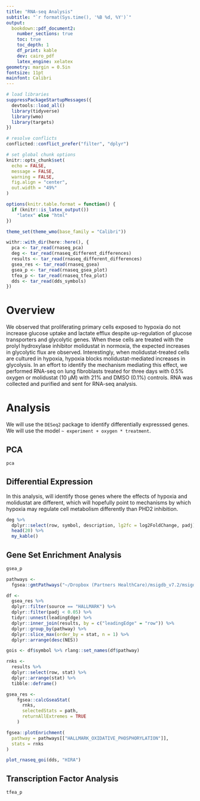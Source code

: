 ```yaml
---
title: "RNA-seq Analysis"
subtitle: "`r format(Sys.time(), '%B %d, %Y')`"
output: 
  bookdown::pdf_document2:
    number_sections: true
    toc: true
    toc_depth: 1
    df_print: kable
    dev: cairo_pdf
    latex_engine: xelatex
geometry: margin = 0.5in
fontsize: 11pt
mainfont: Calibri
---
```


```r
# load libraries
suppressPackageStartupMessages({
  devtools::load_all()
  library(tidyverse)
  library(wmo)
  library(targets)
})

# resolve conflicts
conflicted::conflict_prefer("filter", "dplyr")

# set global chunk options
knitr::opts_chunk$set(
  echo = FALSE, 
  message = FALSE, 
  warning = FALSE, 
  fig.align = "center", 
  out.width = "49%"
) 

options(knitr.table.format = function() {
  if (knitr::is_latex_output()) 
    "latex" else "html"
})

theme_set(theme_wmo(base_family = "Calibri"))
```

```r
withr::with_dir(here::here(), {
  pca <- tar_read(rnaseq_pca)
  deg <- tar_read(rnaseq_different_differences)
  results <- tar_read(rnaseq_different_differences)
  gsea_res <- tar_read(rnaseq_gsea)
  gsea_p <- tar_read(rnaseq_gsea_plot)
  tfea_p <- tar_read(rnaseq_tfea_plot)
  dds <- tar_read(dds_symbols)
})
```

\newpage

# Overview

We observed that proliferating primary cells exposed to hypoxia do not increase glucose uptake and lactate efflux despite up-regulation of glucose transporters and glycolytic genes. When these cells are treated with the prolyl hydroxylase inhibitor molidustat in normoxia, the expected increases in glycolytic flux are observed. Interestingly, when molidustat-treated cells are cultured in hypoxia, hypoxia blocks molidustat-mediated increases in glycolysis. In an effort to identify the mechanism mediating this effect, we performed RNA-seq on lung fibroblasts treated for three days with 0.5% oxygen or molidustat (10 μM) with 21% and DMSO (0.1%) controls. RNA was collected and purified and sent for RNA-seq analysis.

# Analysis

We will use the `DESeq2` package to identify differentially expresssed genes. We will use the model `~ experiment + oxygen * treatment`. 

## PCA

```r
pca
```

## Differential Expression

In this analysis, will identify those genes where the effects of hypoxia and molidustat are different, which will hopefully point to mechanisms by which hypoxia may regulate cell metabolism differently than PHD2 inhibition.

```r
deg %>% 
  dplyr::select(row, symbol, description, lg2fc = log2FoldChange, padj) %>% 
  head(20) %>% 
  my_kable()
```

## Gene Set Enrichment Analysis

```r
gsea_p
```

```r
pathways <-
  fgsea::gmtPathways("~/Dropbox (Partners HealthCare)/msigdb_v7.2/msigdb_v7.2_GMTs/msigdb.v7.2.entrez.gmt")

df <- 
  gsea_res %>% 
  dplyr::filter(source == "HALLMARK") %>% 
  dplyr::filter(padj < 0.05) %>% 
  tidyr::unnest(leadingEdge) %>% 
  dplyr::inner_join(results, by = c("leadingEdge" = "row")) %>% 
  dplyr::group_by(pathway) %>% 
  dplyr::slice_max(order_by = stat, n = 1) %>% 
  dplyr::arrange(desc(NES))

gois <- df$symbol %>% rlang::set_names(df$pathway)

rnks <-
  results %>%
  dplyr::select(row, stat) %>%
  dplyr::arrange(stat) %>%
  tibble::deframe()

gsea_res <-
    fgsea::calcGseaStat(
      rnks,
      selectedStats = path,
      returnAllExtremes = TRUE
    )

fgsea::plotEnrichment(
  pathway = pathways[["HALLMARK_OXIDATIVE_PHOSPHORYLATION"]], 
  stats = rnks
)
```


```r
plot_rnaseq_goi(dds, "HIRA")
```


## Transcription Factor Analysis

```r
tfea_p
```
